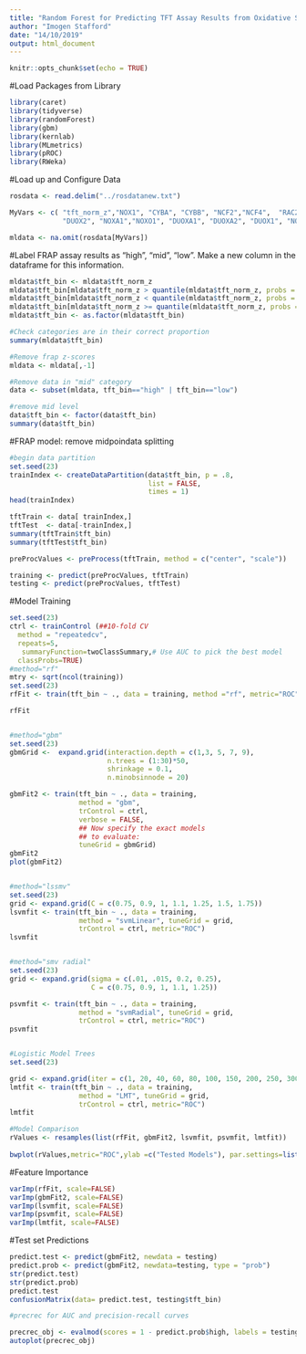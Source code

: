 ---
title: "Random Forest for Predicting TFT Assay Results from Oxidative Stress Genes "
author: "Imogen Stafford"
date: "14/10/2019"
output: html_document
---
```{r setup, include=FALSE}
knitr::opts_chunk$set(echo = TRUE)
```

#Load Packages from Library 

```{r}
library(caret)
library(tidyverse)
library(randomForest)
library(gbm)
library(kernlab)
library(MLmetrics)
library(pROC)
library(RWeka)
```


#Load up and Configure Data

```{r}
rosdata <- read.delim("../rosdatanew.txt")

MyVars <- c( "tft_norm_z","NOX1", "CYBA", "CYBB", "NCF2","NCF4",  "RAC2",
             "DUOX2", "NOXA1","NOXO1", "DUOXA1", "DUOXA2", "DUOX1", "NOX3", "NOX4", "NOX5")

mldata <- na.omit(rosdata[MyVars])
```

#Label FRAP assay results as "high", "mid", "low". Make a new column in the dataframe for this information.

```{r}
mldata$tft_bin <- mldata$tft_norm_z
mldata$tft_bin[mldata$tft_norm_z > quantile(mldata$tft_norm_z, probs = 0.75)] <- print("high")
mldata$tft_bin[mldata$tft_norm_z < quantile(mldata$tft_norm_z, probs = 0.25)] <- print("low")
mldata$tft_bin[mldata$tft_norm_z >= quantile(mldata$tft_norm_z, probs = 0.25)  & mldata$tft_norm_z <= quantile(mldata$tft_norm_z, probs = 0.75)] <- print("mid")
mldata$tft_bin <- as.factor(mldata$tft_bin)

#Check categories are in their correct proportion
summary(mldata$tft_bin)

#Remove frap z-scores
mldata <- mldata[,-1]

#Remove data in "mid" category
data <- subset(mldata, tft_bin=="high" | tft_bin=="low")

#remove mid level
data$tft_bin <- factor(data$tft_bin)
summary(data$tft_bin)

```

#FRAP model: remove midpoindata splitting

```{r}
#begin data partition
set.seed(23)
trainIndex <- createDataPartition(data$tft_bin, p = .8, 
                                  list = FALSE, 
                                  times = 1)
head(trainIndex)

tftTrain <- data[ trainIndex,]
tftTest  <- data[-trainIndex,]
summary(tftTrain$tft_bin)
summary(tftTest$tft_bin)

preProcValues <- preProcess(tftTrain, method = c("center", "scale"))

training <- predict(preProcValues, tftTrain)
testing <- predict(preProcValues, tftTest)

```

#Model Training

```{r}
set.seed(23)
ctrl <- trainControl (##10-fold CV
  method = "repeatedcv",
  repeats=5,
   summaryFunction=twoClassSummary,# Use AUC to pick the best model
  classProbs=TRUE)
#method="rf"
mtry <- sqrt(ncol(training))
set.seed(23)
rfFit <- train(tft_bin ~ ., data = training, method ="rf", metric="ROC", Mtry = mtry, trControl = ctrl )

rfFit


#method="gbm"
set.seed(23)
gbmGrid <-  expand.grid(interaction.depth = c(1,3, 5, 7, 9), 
                        n.trees = (1:30)*50, 
                        shrinkage = 0.1,
                        n.minobsinnode = 20)

gbmFit2 <- train(tft_bin ~ ., data = training, 
                 method = "gbm", 
                 trControl = ctrl, 
                 verbose = FALSE, 
                 ## Now specify the exact models 
                 ## to evaluate:
                 tuneGrid = gbmGrid)
gbmFit2
plot(gbmFit2)


#method="lssmv"
set.seed(23)
grid <- expand.grid(C = c(0.75, 0.9, 1, 1.1, 1.25, 1.5, 1.75))
lsvmfit <- train(tft_bin ~ ., data = training, 
                 method = "svmLinear", tuneGrid = grid,
                 trControl = ctrl, metric="ROC")
lsvmfit


#method="smv radial"
set.seed(23)
grid <- expand.grid(sigma = c(.01, .015, 0.2, 0.25),
                    C = c(0.75, 0.9, 1, 1.1, 1.25))

psvmfit <- train(tft_bin ~ ., data = training, 
                 method = "svmRadial", tuneGrid = grid,
                 trControl = ctrl, metric="ROC")
psvmfit


#Logistic Model Trees
set.seed(23)

grid <- expand.grid(iter = c(1, 20, 40, 60, 80, 100, 150, 200, 250, 300, 400, 500))
lmtfit <- train(tft_bin ~ ., data = training, 
                 method = "LMT", tuneGrid = grid,
                 trControl = ctrl, metric="ROC")
lmtfit

#Model Comparison
rValues <- resamples(list(rfFit, gbmFit2, lsvmfit, psvmfit, lmtfit))
     
bwplot(rValues,metric="ROC",ylab =c("Tested Models"), par.settings=list(box.rectangle=list(col="black",fill="cyan4",alpha=1),box.umbrella=list(col="black",alpha=1)))
```

#Feature Importance
```{r}
varImp(rfFit, scale=FALSE)
varImp(gbmFit2, scale=FALSE)
varImp(lsvmfit, scale=FALSE)
varImp(psvmfit, scale=FALSE)
varImp(lmtfit, scale=FALSE)
```

#Test set Predictions
```{r}
predict.test <- predict(gbmFit2, newdata = testing)
predict.prob <- predict(gbmFit2, newdata=testing, type = "prob")
str(predict.test)
str(predict.prob)
predict.test
confusionMatrix(data= predict.test, testing$tft_bin)

#precrec for AUC and precision-recall curves

precrec_obj <- evalmod(scores = 1 - predict.prob$high, labels = testing$tft_bin)
autoplot(precrec_obj)
```
